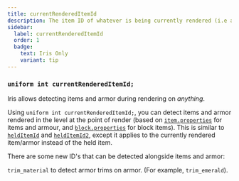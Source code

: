 ```yaml
---
title: currentRenderedItemId
description: The item ID of whatever is being currently rendered (i.e armor and items).
sidebar:
  label: currentRenderedItemId
  order: 1
  badge:
    text: Iris Only
    variant: tip
---
```


### `uniform int currentRenderedItemId;`

Iris allows detecting items and armor during rendering on *anything*.

Using `uniform int currentRenderedItemId;`, you can detect items and armor rendered in the level at the point of render (based on [`item.properties`](/reference/miscellaneous/item_properties) for items and armour, and [`block.properties`](/reference/miscellaneous/block_properties) for block items). This is similar to [`heldItemId`](/reference/uniforms/general/helditemid) and [`heldItemId2`](/reference/uniforms/general/helditemid2), except it applies to the currently rendered item/armor instead of the held item.

There are some new ID's that can be detected alongside items and armor:

`trim_material` to detect armor trims on armor. (For example, `trim_emerald`).